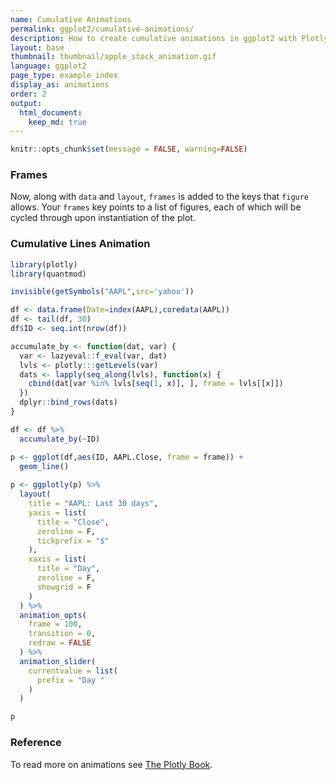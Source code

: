 ```yaml
---
name: Cumulative Animations
permalink: ggplot2/cumulative-animations/
description: How to create cumulative animations in ggplot2 with Plotly.
layout: base
thumbnail: thumbnail/apple_stock_animation.gif
language: ggplot2
page_type: example_index
display_as: animations
order: 2
output:
  html_document:
    keep_md: true
---
```


```r
knitr::opts_chunk$set(message = FALSE, warning=FALSE)
```
### Frames

Now, along with `data` and `layout`, `frames` is added to the keys that `figure` allows. Your `frames` key points to a list of figures, each of which will be cycled through upon instantiation of the plot.

### Cumulative Lines Animation

```r
library(plotly)
library(quantmod)

invisible(getSymbols("AAPL",src='yahoo'))

df <- data.frame(Date=index(AAPL),coredata(AAPL))
df <- tail(df, 30)
df$ID <- seq.int(nrow(df))

accumulate_by <- function(dat, var) {
  var <- lazyeval::f_eval(var, dat)
  lvls <- plotly:::getLevels(var)
  dats <- lapply(seq_along(lvls), function(x) {
    cbind(dat[var %in% lvls[seq(1, x)], ], frame = lvls[[x]])
  })
  dplyr::bind_rows(dats)
}

df <- df %>%
  accumulate_by(~ID)

p <- ggplot(df,aes(ID, AAPL.Close, frame = frame)) +
  geom_line()
  
p <- ggplotly(p) %>%
  layout(
    title = "AAPL: Last 30 days",
    yaxis = list(
      title = "Close",
      zeroline = F,
      tickprefix = "$"
    ),
    xaxis = list(
      title = "Day",
      zeroline = F, 
      showgrid = F
    )
  ) %>% 
  animation_opts(
    frame = 100, 
    transition = 0, 
    redraw = FALSE
  ) %>%
  animation_slider(
    currentvalue = list(
      prefix = "Day "
    )
  )

p
```

### Reference 

To read more on animations see [The Plotly Book](https://cpsievert.github.io/plotly_book/key-frame-animations.html).

